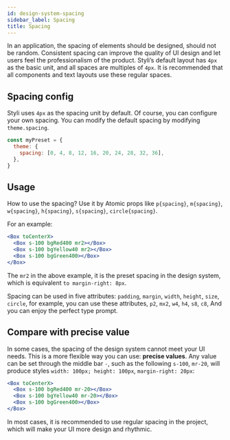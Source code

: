 ```yaml
---
id: design-system-spacing
sidebar_label: Spacing
title: Spacing
---
```


In an application, the spacing of elements should be designed, should not be random. Consistent spacing can improve the quality of UI design and let users feel the professionalism of the product. Styli’s default layout has `4px` as the basic unit, and all spaces are multiples of `4px`. It is recommended that all components and text layouts use these regular spaces.

## Spacing config

Styli uses `4px` as the spacing unit by default. Of course, you can configure your own spacing. You can modify the default spacing by modifying `theme.spacing`.

```jsx
const myPreset = {
  theme: {
    spacing: [0, 4, 8, 12, 16, 20, 24, 28, 32, 36],
  },
}
```

## Usage

How to use the spacing? Use it by Atomic props like `p{spacing}`, `m{spacing}`, `w{spacing}`, `h{spacing}`, `s{spacing}`, `circle{spacing}`.

For an example:

```jsx live
<Box toCenterX>
  <Box s-100 bgRed400 mr2></Box>
  <Box s-100 bgYellow40 mr2></Box>
  <Box s-100 bgGreen400></Box>
</Box>
```

The `mr2` in the above example, it is the preset spacing in the design system, which is equivalent `to margin-right: 8px`.

Spacing can be used in five attributes: `padding`, `margin`, `width`, `height`, `size`, `circle`, for example, you can use these attributes, `p2`, `mx2`, `w4`, `h4`, `s8`, `c8`, And you can enjoy the perfect type prompt.

## Compare with precise value

In some cases, the spacing of the design system cannot meet your UI needs. This is a more flexible way you can use: **precise values**. Any value can be set through the middle bar `-`, such as the following `s-100`, `mr-20`, will produce styles `width: 100px; height: 100px`, `margin-right: 20px`:

```jsx live
<Box toCenterX>
  <Box s-100 bgRed400 mr-20></Box>
  <Box s-100 bgYellow40 mr-20></Box>
  <Box s-100 bgGreen400></Box>
</Box>
```

In most cases, it is recommended to use regular spacing in the project, which will make your UI more design and rhythmic.
